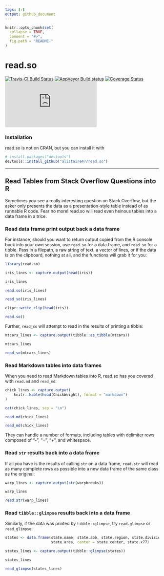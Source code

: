 ```yaml
---
tags: [r]
output: github_document
---
```


<!-- README.md is generated from README.Rmd. Please edit that file -->

```r
knitr::opts_chunk$set(
  collapse = TRUE,
  comment = "#>",
  fig.path = "README-"
)
```

# read.so

[![Travis-CI Build Status](https://travis-ci.org/alistaire47/read.so.svg?branch=master)](https://travis-ci.org/alistaire47/read.so)
[![AppVeyor Build status](https://ci.appveyor.com/api/projects/status/17mg5b1yd926krpk?svg=true)](https://ci.appveyor.com/project/alistaire47/read-so)
[![Coverage Status](https://img.shields.io/codecov/c/github/alistaire47/read.so/master.svg)](https://codecov.io/github/alistaire47/read.so?branch=master)
[![CRAN_Status_Badge](http://www.r-pkg.org/badges/version/read.so)](https://cran.r-project.org/package=read.so)


### Installation

read.so is not on CRAN, but you can install it with

```r
# install.packages("devtools")
devtools::install_github("alistaire47/read.so")
```

---

## Read Tables from Stack Overflow Questions into R

Sometimes you see a really interesting question on Stack Overflow, but the asker 
only presents the data as a presentation-style table instead of as runnable R 
code. Fear no more! read.so will read even heinous tables into a data frame 
in a trice.

### Read data frame print output back a data frame

For instance, should you want to return output copied from the R console back 
into your own session, use `read.so` for a data.frame, and `read_so` for a 
tibble. Pass in a filepath, a raw string of text, a vector of lines, or if the 
data is on the clipboard, nothing at all, and the functions will grab it for 
you:

```r
library(read.so)

iris_lines <- capture.output(head(iris))

iris_lines

read.so(iris_lines)

read_so(iris_lines)

clipr::write_clip(head(iris))

read.so()
```

Further, `read_so` will attempt to read in the results of printing a tibble:

```r
mtcars_lines <- capture.output(tibble::as_tibble(mtcars))

mtcars_lines

read_so(mtcars_lines)
```

### Read Markdown tables into data frames

When you need to read Markdown tables into R, read.so has you covered 
with `read.md` and `read_md`:

```r
chick_lines <- capture.output(
    knitr::kable(head(ChickWeight), format = "markdown")
)

cat(chick_lines, sep = "\n")

read.md(chick_lines)

read_md(chick_lines)
```

They can handle a number of formats, including tables with delimiter rows 
composed of "-", "=", "+", and whitespace.


### Read `str` results back into a data frame

If all you have is the results of calling `str` on a data frame, `read.str` 
will read as many complete rows as possible into a new data frame of the same 
class as the original:

```r
warp_lines <- capture.output(str(warpbreaks))

warp_lines

read.str(warp_lines)
```

### Read `tibble::glimpse` results back into a data frame

Similarly, if the data was printed by `tibble::glimpse`, try `read.glimpse` 
or `read_glimpse`:

```r
states <- data.frame(state.name, state.abb, state.region, state.division, 
                     state.area, center = state.center, state.x77)

states_lines <- capture.output(tibble::glimpse(states))

states_lines

read_glimpse(states_lines)
```

